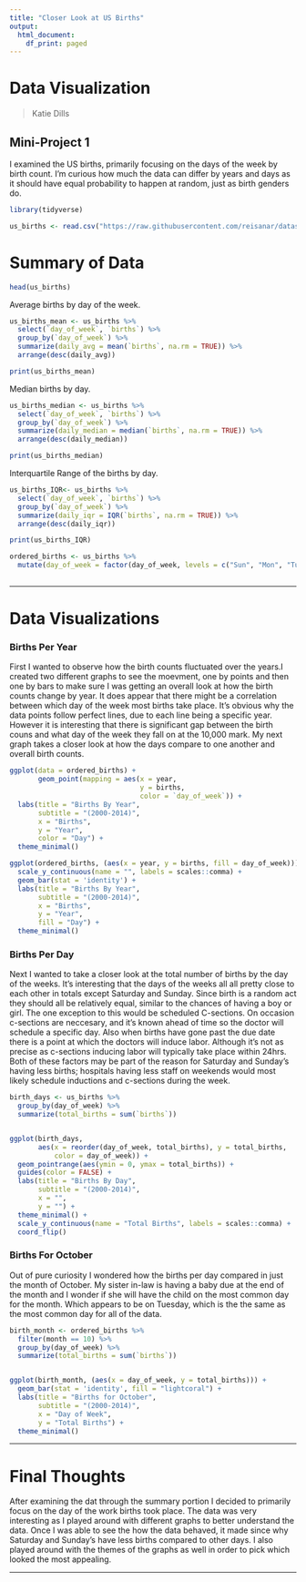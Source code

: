 ```yaml
---
title: "Closer Look at US Births"
output:
  html_document:
    df_print: paged
---
```



# Data Visualization 

> Katie Dills

## Mini-Project 1

I examined the US births, primarily focusing on the days of the week by birth count. I'm curious how much the data can differ by years and days as it should have equal probability to happen at random, just as birth genders do.

```r
library(tidyverse)

us_births <- read.csv("https://raw.githubusercontent.com/reisanar/datasets/master/us_births_00_14.csv")
```
# Summary of Data

```r
head(us_births)
```

Average births by day of the week.
```r
us_births_mean <- us_births %>% 
  select(`day_of_week`, `births`) %>%
  group_by(`day_of_week`) %>%
  summarize(daily_avg = mean(`births`, na.rm = TRUE)) %>% 
  arrange(desc(daily_avg))

print(us_births_mean)
```

Median births by day.
```r
us_births_median <- us_births %>% 
  select(`day_of_week`, `births`) %>%
  group_by(`day_of_week`) %>%
  summarize(daily_median = median(`births`, na.rm = TRUE)) %>% 
  arrange(desc(daily_median))

print(us_births_median)
```

Interquartile Range of the births by day.
```r
us_births_IQR<- us_births %>% 
  select(`day_of_week`, `births`) %>%
  group_by(`day_of_week`) %>%
  summarize(daily_iqr = IQR(`births`, na.rm = TRUE)) %>% 
  arrange(desc(daily_iqr))

print(us_births_IQR)
```


```r

ordered_births <- us_births %>%
  mutate(day_of_week = factor(day_of_week, levels = c("Sun", "Mon", "Tues", "Wed", "Thurs", "Fri", "Sat")))
                                            
```


***

# Data Visualizations

### Births Per Year
First I wanted to observe how the birth counts fluctuated over the years.I created two different graphs to see the moevment, one by points and then one by bars to make sure I was getting an overall look at how the birth counts change by year. It does appear that there might be a correlation between which day of the week most births take place. It's obvious why the data points follow perfect lines, due to each line being a specific year. However it is interesting that there is significant gap between the birth couns and what day of the week they fall on at the 10,000 mark. My next graph takes a closer look at how the days compare to one another and overall birth counts. 


```r
ggplot(data = ordered_births) +
       geom_point(mapping = aes(x = year,
                                y = births,
                                color = `day_of_week`)) +
  labs(title = "Births By Year",
       subtitle = "(2000-2014)",
       x = "Births", 
       y = "Year",
       color = "Day") +
  theme_minimal()

```


```r
ggplot(ordered_births, (aes(x = year, y = births, fill = day_of_week))) +
  scale_y_continuous(name = "", labels = scales::comma) +
  geom_bar(stat = 'identity') +
  labs(title = "Births By Year",
       subtitle = "(2000-2014)",
       x = "Births", 
       y = "Year",
       fill = "Day") +
  theme_minimal()
```

### Births Per Day
Next I wanted to take a closer look at the total number of births by the day of the weeks. It's interesting that the days of the weeks all all pretty close to each other in totals except Saturday and Sunday. Since birth is a random act they should all be relatively equal, similar to the chances of having a boy or girl. The one exception to this would be scheduled C-sections. On occasion c-sections are neccesary, and it's known ahead of time so the doctor will schedule a specific day. Also when births have gone past the due date there is a point at which the doctors will induce labor. Although it's not as precise as c-sections inducing labor will typically take place within 24hrs. Both of these factors may be part of the reason for Saturday and Sunday's having less births; hospitals having less staff on weekends would most likely schedule inductions and c-sections during the week. 

```r
birth_days <- us_births %>% 
  group_by(day_of_week) %>%
  summarize(total_births = sum(`births`))


ggplot(birth_days,
       aes(x = reorder(day_of_week, total_births), y = total_births, 
           color = day_of_week)) +
  geom_pointrange(aes(ymin = 0, ymax = total_births)) +
  guides(color = FALSE) +
  labs(title = "Births By Day",
       subtitle = "(2000-2014)",
       x = "", 
       y = "") +
  theme_minimal() +
  scale_y_continuous(name = "Total Births", labels = scales::comma) +
  coord_flip()
```

### Births For October
Out of pure curiosity I wondered how the births per day compared in just the month of October. My sister in-law is having a baby due at the end of the month and I wonder if she will have the child on the most common day for the month. Which appears to be on Tuesday, which is the the same as the most common day for all of the data.

```r
birth_month <- ordered_births %>%
  filter(month == 10) %>% 
  group_by(day_of_week) %>%
  summarize(total_births = sum(`births`))


ggplot(birth_month, (aes(x = day_of_week, y = total_births))) +
  geom_bar(stat = 'identity', fill = "lightcoral") +
  labs(title = "Births for October",
       subtitle = "(2000-2014)",
       x = "Day of Week",
       y = "Total Births") +
  theme_minimal()
```

***
# Final Thoughts

After examining the dat through the summary portion I decided to primarily focus on the day of the work births took place. The data was very interesting as I played around with different graphs to better understand the data. Once I was able to see the how the data behaved, it made since why Saturday and Sunday's have less births compared to other days. I also played around with the themes of the graphs as well in order to pick which looked the most appealing.

***

